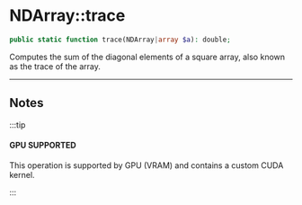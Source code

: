 # NDArray::trace

```php
public static function trace(NDArray|array $a): double;
```
Computes the sum of the diagonal elements of a square array, also known as the trace of the array.


---

## Notes

:::tip

#### GPU SUPPORTED
This operation is supported by GPU (VRAM) and contains a custom CUDA kernel.

:::